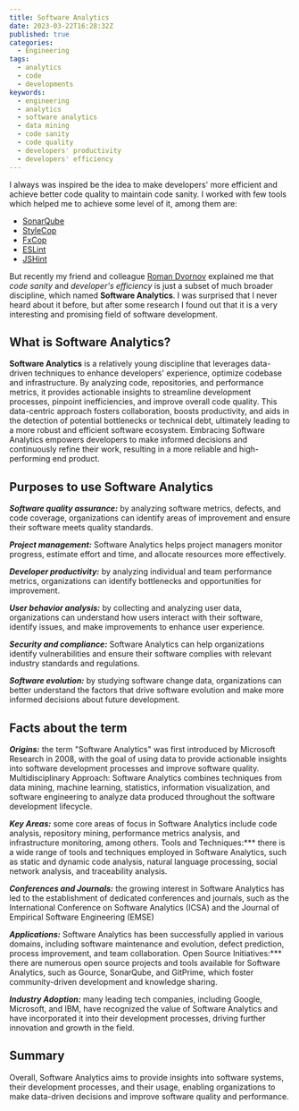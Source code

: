 ```yaml
---
title: Software Analytics
date: 2023-03-22T16:28:32Z
published: true
categories:
  - Engineering
tags:
  - analytics
  - code
  - developments
keywords:
  - engineering
  - analytics
  - software analytics
  - data mining
  - code sanity
  - code quality
  - developers' productivity
  - developers' efficiency
---
```


I always was inspired be the idea to make developers' more efficient and achieve better code quality to maintain code sanity. I worked with few tools which helped me to achieve some level of it, among them are:

- [SonarQube](https://www.sonarqube.org/)
- [StyleCop](https://stylecop.codeplex.com/)
- [FxCop](https://msdn.microsoft.com/en-us/library/bb429476.aspx)
- [ESLint](http://eslint.org/)
- [JSHint](http://jshint.com/)

But recently my friend and colleague [Roman Dvornov](https://lahmatiy.github.io/about.me/) explained me that _code sanity_ and _developer's efficiency_ is just a subset of much broader discipline, which named **Software Analytics**. I was surprised that I never heard about it before, but after some research I found out that it is a very interesting and promising field of software development.

## What is Software Analytics?

**Software Analytics** is a relatively young discipline that leverages data-driven techniques to enhance developers' experience, optimize codebase and infrastructure. By analyzing code, repositories, and performance metrics, it provides actionable insights to streamline development processes, pinpoint inefficiencies, and improve overall code quality. This data-centric approach fosters collaboration, boosts productivity, and aids in the detection of potential bottlenecks or technical debt, ultimately leading to a more robust and efficient software ecosystem. Embracing Software Analytics empowers developers to make informed decisions and continuously refine their work, resulting in a more reliable and high-performing end product.

## Purposes to use Software Analytics

**_Software quality assurance:_** by analyzing software metrics, defects, and code coverage, organizations can identify areas of improvement and ensure their software meets quality standards.

**_Project management:_** Software Analytics helps project managers monitor progress, estimate effort and time, and allocate resources more effectively.

**_Developer productivity:_** by analyzing individual and team performance metrics, organizations can identify bottlenecks and opportunities for improvement.

**_User behavior analysis:_** by collecting and analyzing user data, organizations can understand how users interact with their software, identify issues, and make improvements to enhance user experience.

**_Security and compliance:_** Software Analytics can help organizations identify vulnerabilities and ensure their software complies with relevant industry standards and regulations.

**_Software evolution:_** by studying software change data, organizations can better understand the factors that drive software evolution and make more informed decisions about future development.

## Facts about the term

**_Origins:_** the term "Software Analytics" was first introduced by Microsoft Research in 2008, with the goal of using data to provide actionable insights into software development processes and improve software quality.
Multidisciplinary Approach: Software Analytics combines techniques from data mining, machine learning, statistics, information visualization, and software engineering to analyze data produced throughout the software development lifecycle.

**_Key Areas:_** some core areas of focus in Software Analytics include code analysis, repository mining, performance metrics analysis, and infrastructure monitoring, among others.
Tools and Techniques:\*\*\* there is a wide range of tools and techniques employed in Software Analytics, such as static and dynamic code analysis, natural language processing, social network analysis, and traceability analysis.

**_Conferences and Journals:_** the growing interest in Software Analytics has led to the establishment of dedicated conferences and journals, such as the International Conference on Software Analytics (ICSA) and the Journal of Empirical Software Engineering (EMSE)

**_Applications:_** Software Analytics has been successfully applied in various domains, including software maintenance and evolution, defect prediction, process improvement, and team collaboration.
Open Source Initiatives:\*\*\* there are numerous open source projects and tools available for Software Analytics, such as Gource, SonarQube, and GitPrime, which foster community-driven development and knowledge sharing.

**_Industry Adoption:_** many leading tech companies, including Google, Microsoft, and IBM, have recognized the value of Software Analytics and have incorporated it into their development processes, driving further innovation and growth in the field.

## Summary

Overall, Software Analytics aims to provide insights into software systems, their development processes, and their usage, enabling organizations to make data-driven decisions and improve software quality and performance.
